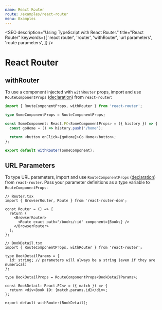 ```yaml
---
name: React Router
route: /examples/react-router
menu: Examples
---
```



<SEO
  description="Using TypeScript with React Router."
  title="React Router"
  keywords={[
    'react router',
    'router',
    'withRouter',
    'url parameters',
    'route parameters',
  ]}
/>

# React Router

## withRouter

To use a component injected with `withRouter` props, import and use `RouteComponentProps` ([declaration](https://github.com/DefinitelyTyped/DefinitelyTyped/blob/master/types/react-router/index.d.ts#L71)) from `react-router`:

```typescript
import { RouteComponentProps, withRouter } from 'react-router';

type SomeComponentProps = RouteComponentProps;

const SomeComponent: React.FC<SomeComponentProps> = ({ history }) => {
  const goHome = () => history.push('/home');

  return <button onClick={goHome}>Go Home</button>;
};

export default withRouter(SomeComponent);
```

## URL Parameters

To type URL parameters, import and use `RouteComponentProps` ([declaration](https://github.com/DefinitelyTyped/DefinitelyTyped/blob/master/types/react-router/index.d.ts#L71)) from `react-router`. Pass your parameter definitions as a type variable to `RouteComponentProps`:

```tsx
// Router.tsx
import { BrowserRouter, Route } from 'react-router-dom';

const Router = () => {
  return (
    <BrowserRouter>
      <Route exact path="/books/:id" component={Books} />
    </BrowserRouter>
  );
};

// BookDetail.tsx
import { RouteComponentProps, withRouter } from 'react-router';

type BookDetailParams = {
  id: string; // parameters will always be a string (even if they are numerical)
};

type BookDetailProps = RouteComponentProps<BookDetailParams>;

const BookDetail: React.FC<> = ({ match }) => {
  return <div>Book ID: {match.params.id}</div>;
};

export default withRouter(BookDetail);
```
